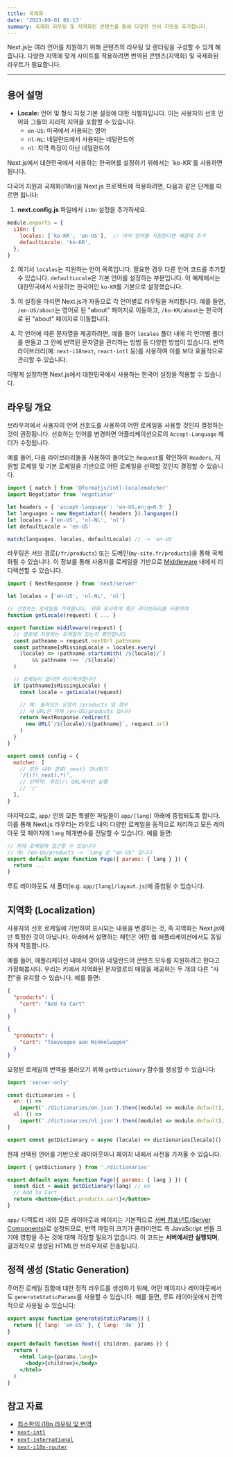 ```yaml
---
title: 국제화
date: '2023-09-01 01:13'
summary: 국제화 라우팅 및 지역화된 콘텐츠를 통해 다양한 언어 지원을 추가합니다.
---
```

<TOCInline toc={props.toc} asDisclosure />


Next.js는 여러 언어를 지원하기 위해 콘텐츠의 라우팅 및 렌더링을 구성할 수 있게 해줍니다. 다양한 지역에 맞게 사이트를 적용하려면 번역된 콘텐츠(지역화) 및 국제화된 라우트가 필요합니다.

---

## 용어 설명

- **Locale:** 언어 및 형식 지정 기본 설정에 대한 식별자입니다. 이는 사용자의 선호 언어와 그들의 지리적 지역을 포함할 수 있습니다.
  - `en-US`: 미국에서 사용되는 영어
  - `nl-NL`: 네덜란드에서 사용되는 네덜란드어
  - `nl`: 지역 특정이 아닌 네덜란드어

<Callout type="warning" icon="한국어 설정">
Next.js에서 대한민국에서 사용하는 한국어를 설정하기 위해서는 `ko-KR`를 사용하면 됩니다. 

다국어 지원과 국제화(i18n)을 Next.js 프로젝트에 적용하려면, 다음과 같은 단계를 따르면 됩니다:

1. **next.config.js** 파일에서 `i18n` 설정을 추가하세요.

```js
module.exports = {
  i18n: {
    locales: ['ko-KR', 'en-US'],  // 여러 언어를 지원한다면 배열에 추가
    defaultLocale: 'ko-KR',
  },
}
```

2. 여기서 `locales`는 지원하는 언어 목록입니다. 필요한 경우 다른 언어 코드를 추가할 수 있습니다. `defaultLocale`은 기본 언어를 설정하는 부분입니다. 이 예제에서는 대한민국에서 사용하는 한국어인 `ko-KR`를 기본으로 설정했습니다.

3. 이 설정을 마치면 Next.js가 자동으로 각 언어별로 라우팅을 처리합니다. 예를 들면, `/en-US/about`는 영어로 된 "about" 페이지로 이동하고, `/ko-KR/about`는 한국어로 된 "about" 페이지로 이동합니다.

4. 각 언어에 따른 문자열을 제공하려면, 예를 들어 `locales` 폴더 내에 각 언어별 폴더를 만들고 그 안에 번역된 문자열을 관리하는 방법 등 다양한 방법이 있습니다. 번역 라이브러리(예: `next-i18next`, `react-intl` 등)를 사용하여 이를 보다 효율적으로 관리할 수 있습니다.

이렇게 설정하면 Next.js에서 대한민국에서 사용하는 한국어 설정을 적용할 수 있습니다.
</Callout>

## 라우팅 개요

브라우저에서 사용자의 언어 선호도를 사용하여 어떤 로케일을 사용할 것인지 결정하는 것이 권장됩니다. 선호하는 언어를 변경하면 어플리케이션으로의 `Accept-Language` 헤더가 수정됩니다.

예를 들어, 다음 라이브러리들을 사용하여 들어오는 `Request`를 확인하여 `Headers`, 지원할 로케일 및 기본 로케일을 기반으로 어떤 로케일을 선택할 것인지 결정할 수 있습니다.

```js filename="middleware.js"
import { match } from '@formatjs/intl-localematcher'
import Negotiator from 'negotiator'

let headers = { 'accept-language': 'en-US,en;q=0.5' }
let languages = new Negotiator({ headers }).languages()
let locales = ['en-US', 'nl-NL', 'nl']
let defaultLocale = 'en-US'

match(languages, locales, defaultLocale) // -> 'en-US'
```

라우팅은 서브 경로(`/fr/products`) 또는 도메인(`my-site.fr/products`)을 통해 국제화될 수 있습니다. 이 정보를 통해 사용자를 로케일을 기반으로 [Middleware](/docs/nextjs/routing/middleware) 내에서 리디렉션할 수 있습니다.

```js filename="middleware.js"
import { NextResponse } from 'next/server'

let locales = ['en-US', 'nl-NL', 'nl']

// 선호하는 로케일을 가져옵니다. 위와 유사하게 혹은 라이브러리를 사용하여
function getLocale(request) { ... }

export function middleware(request) {
  // 경로에 지원하는 로케일이 있는지 확인합니다
  const pathname = request.nextUrl.pathname
  const pathnameIsMissingLocale = locales.every(
    (locale) => !pathname.startsWith(`/${locale}/`) 
        && pathname !== `/${locale}`
  )

  // 로케일이 없다면 리디렉션합니다
  if (pathnameIsMissingLocale) {
    const locale = getLocale(request)

    // 예: 들어오는 요청이 /products 일 경우
    // 새 URL은 이제 /en-US/products 입니다
    return NextResponse.redirect(
      new URL(`/${locale}/${pathname}`, request.url)
    )
  }
}

export const config = {
  matcher: [
    // 모든 내부 경로(_next) 건너뛰기
    '/((?!_next).*)',
    // 선택적: 루트(/) URL에서만 실행
    // '/'
  ],
}
```

마지막으로, `app/` 안의 모든 특별한 파일들이 `app/[lang]` 아래에 중첩되도록 합니다. 이를 통해 Next.js 라우터는 라우트 내의 다양한 로케일을 동적으로 처리하고 모든 레이아웃 및 페이지에 `lang` 매개변수를 전달할 수 있습니다. 예를 들면:

```jsx filename="app/[lang]/page.js"
// 현재 로케일에 접근할 수 있습니다
// 예: /en-US/products -> `lang`은 "en-US" 입니다
export default async function Page({ params: { lang } }) {
  return ...
}
```

루트 레이아웃도 새 폴더(e.g. `app/[lang]/layout.js`)에 중첩될 수 있습니다.


## 지역화 (Localization)

사용자의 선호 로케일에 기반하여 표시되는 내용을 변경하는 것, 즉 지역화는 Next.js에만 특정한 것이 아닙니다. 아래에서 설명하는 패턴은 어떤 웹 애플리케이션에서도 동일하게 작동합니다.

예를 들어, 애플리케이션 내에서 영어와 네덜란드어 콘텐츠 모두를 지원하려고 한다고 가정해봅시다. 우리는 키에서 지역화된 문자열로의 매핑을 제공하는 두 개의 다른 "사전"을 유지할 수 있습니다. 예를 들면:

```json filename="dictionaries/en.json"
{
  "products": {
    "cart": "Add to Cart"
  }
}
```

```json filename="dictionaries/nl.json"
{
  "products": {
    "cart": "Toevoegen aan Winkelwagen"
  }
}
```

요청된 로케일의 번역을 불러오기 위해 `getDictionary` 함수를 생성할 수 있습니다:

```jsx filename="app/[lang]/dictionaries.js"
import 'server-only'

const dictionaries = {
  en: () => 
    import('./dictionaries/en.json').then((module) => module.default),
  nl: () => 
    import('./dictionaries/nl.json').then((module) => module.default),
}

export const getDictionary = async (locale) => dictionaries[locale]()
```

현재 선택된 언어를 기반으로 레이아웃이나 페이지 내에서 사전을 가져올 수 있습니다.

```jsx filename="app/[lang]/page.js"
import { getDictionary } from './dictionaries'

export default async function Page({ params: { lang } }) {
  const dict = await getDictionary(lang) // en
  // Add to Cart
  return <button>{dict.products.cart}</button> 
}
```

`app/` 디렉토리 내의 모든 레이아웃과 페이지는 기본적으로 [서버 컴포넌트(Server Components)](/docs/nextjs/rendering/server-components)로 설정되므로, 번역 파일의 크기가 클라이언트 측 JavaScript 번들 크기에 영향을 주는 것에 대해 걱정할 필요가 없습니다. 이 코드는 **서버에서만 실행되며**, 결과적으로 생성된 HTML만 브라우저로 전송됩니다.

## 정적 생성 (Static Generation)

주어진 로케일 집합에 대한 정적 라우트를 생성하기 위해, 어떤 페이지나 레이아웃에서도 `generateStaticParams`를 사용할 수 있습니다. 예를 들면, 루트 레이아웃에서 전역적으로 사용될 수 있습니다:

```jsx filename="app/[lang]/layout.js"
export async function generateStaticParams() {
  return [{ lang: 'en-US' }, { lang: 'de' }]
}

export default function Root({ children, params }) {
  return (
    <html lang={params.lang}>
      <body>{children}</body>
    </html>
  )
}
```

## 참고 자료

- [최소한의 i18n 라우팅 및 번역](https://github.com/vercel/next.js/tree/canary/examples/app-dir-i18n-routing)
- [`next-intl`](https://next-intl-docs.vercel.app/docs/next-13)
- [`next-international`](https://github.com/QuiiBz/next-international)
- [`next-i18n-router`](https://github.com/i18nexus/next-i18n-router)